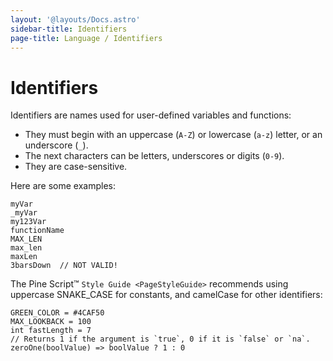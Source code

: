 ```yaml
---
layout: '@layouts/Docs.astro'
sidebar-title: Identifiers
page-title: Language / Identifiers
---
```


# Identifiers 


Identifiers are names used for user-defined variables and functions:

-   They must begin with an uppercase (`A-Z`) or lowercase (`a-z`)
    letter, or an underscore (`_`).
-   The next characters can be letters, underscores or digits (`0-9`).
-   They are case-sensitive.

Here are some examples:

    myVar
    _myVar
    my123Var
    functionName
    MAX_LEN
    max_len
    maxLen
    3barsDown  // NOT VALID!

The Pine Script™ `Style Guide <PageStyleGuide>` recommends using uppercase SNAKE_CASE for constants, and
camelCase for other identifiers:

    GREEN_COLOR = #4CAF50
    MAX_LOOKBACK = 100
    int fastLength = 7
    // Returns 1 if the argument is `true`, 0 if it is `false` or `na`.
    zeroOne(boolValue) => boolValue ? 1 : 0


